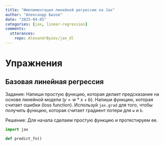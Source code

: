 ```yaml
---
title: "Имплементация линейной регрессии на Jax"
author: "Александр Бызов"
date: "2025-04-05"
categories: [jax, linear-regression]
comments:
  utterances:
    repo: AlexandrByzov/jax_dl
---
```


# Упражнения

## Базовая линейная регрессия

Задание: Напиши простую функцию, которая делает предсказание на основе линейной модели ($y = w*x + b$). Напиши функцию, которая считает ошибки (loss function). Используй `jax.grad` для того, чтобы получить функцию, которая считает градиент потери для `w` и `b`.

Решение: Для начала сделаем простую функцию и протестируем ее.

```python
import jax

def predict_fn()
```